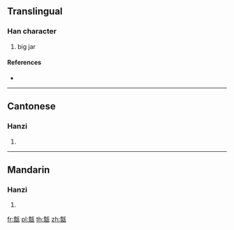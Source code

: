 ==Translingual==

===Han character===
{{Han char|rn=98|rad=瓦|as=13|sn=18|four=21617|canj=NRMVN}}

# big jar

====References====
* {{Han ref|kx=0752.180|dkj=21610|dj=1160.030|hdz=21433.020|uh=7514|ud=29972|bh=F048|bd=61512}}

----

==Cantonese==

===Hanzi===
{{yue-hanzi|jyut=|y=daam1}}

# {{defn|lang=yue|sort=瓦13}}

----

==Mandarin==

===Hanzi===
{{cmn-hanzi|pin=[[dān]] ([[dan1]])|wg=tan<sup>1</sup>}}

# {{defn|lang=cmn|sort=瓦13}}

[[fr:甔]]
[[pl:甔]]
[[th:甔]]
[[zh:甔]]